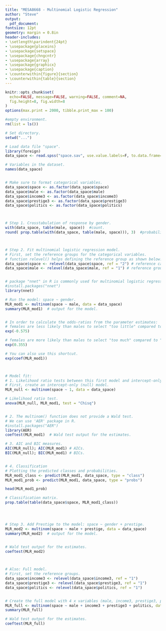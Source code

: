 ```yaml
---
title: "MESA8668 - Multinomial Logistic Regression"
author: "Steve"
output:
  pdf_document:
fontsize: 12pt
geometry: margin = 0.8in
header-includes:
- \setlength\parindent{24pt}
- \usepackage{placeins}
- \usepackage{setspace}
- \usepackage{chngcntr}
- \usepackage{array}
- \usepackage{graphicx}
- \usepackage{caption}
- \counterwithin{figure}{section}
- \counterwithin{table}{section}
---
```


```r
knitr::opts_chunk$set(
  echo=FALSE, message=FALSE, warning=FALSE, comment=NA, 
  fig.height=8, fig.width=8
)
options(max.print = 2000, tibble.print_max = 100)
```


```r
#empty environment.
rm(list = ls())

# Set directory.
setwd("...")
```




```r
# Load data file "space".
library(foreign)
data_space <- read.spss("space.sav", use.value.labels=F, to.data.frame=TRUE)

# Variables in the dataset.
names(data_space)


# Make sure to format categorical variables.
data_space$space <- as.factor(data_space$space)
data_space$male <- as.factor(data_space$male)
data_space$income3 <- as.factor(data_space$income3)
data_space$prestige3 <- as.factor(data_space$prestige3)
data_space$politics <- as.factor(data_space$politics)



# Step 1. Crosstabulation of response by gender.
with(data_space, table(male, space))  #count.
round( prop.table(with(data_space, table(male, space))), 3)  #probability.



# Step 2. Fit multinomial logistic regression model.
# First, set the reference groups for the categorical variables.
# function relevel() helps defining the reference group as shown below.
data_space$space <- relevel(data_space$space, ref = "2") # reference category:"just right"
data_space$male <- relevel(data_space$male, ref = "1") # reference group: "male"


# package "nnet" in R is commonly used for multinomial logistic regression models.
#install.packages("nnet")
library(nnet)

# Run the model: space ~ gender.
MLR_mod1 <- multinom(space ~ male, data = data_space)
summary(MLR_mod1)  # output for the model.


# In order to calculate the odds-ratios from the parameter estimates:
# females are less likely than males to select "too little" compared to "just right".
exp(-0.575)

# females are more likely than males to select "too much" compared to "just right".
exp(0.355)

# You can also use this shortcut.
exp(coef(MLR_mod1))



# Model fit:
# 1. Likelihood ratio tests between this first model and intercept-only model.
# First, create an intercept-only (null) model.
MLR_null <- multinom(space ~ 1, data = data_space)

# Likelihood ratio test.
anova(MLR_null, MLR_mod1, test = "Chisq")  


# 2. The multinom() function does not provide a Wald test.
# We can use 'AER' package in R.
#install.packages("AER")
library(AER)
coeftest(MLR_mod1)  # Wald test output for the estimates.

# 3. AIC and BIC measures.
AIC(MLR_null); AIC(MLR_mod1) # AICs.
BIC(MLR_null); BIC(MLR_mod1) # BICs.


# 4. Classification
# Plotting the predicted classes and probabilities.
MLR_mod1_class <- predict(MLR_mod1, data_space, type = "class")
MLR_mod1_prob <- predict(MLR_mod1, data_space, type = "probs")

head(MLR_mod1_prob)

# Classification matrix.
prop.table(table(data_space$space, MLR_mod1_class))




# Step 3. Add Prestige to the model: space ~ gender + prestige.
MLR_mod2 <- multinom(space ~ male + prestige, data = data_space)
summary(MLR_mod2)  # output for the model.


# Wald test output for the estimates.
coeftest(MLR_mod2)  

 

# Also: Full model.
# First, set the reference groups.
data_space$income3 <- relevel(data_space$income3, ref = "1")
data_space$prestige3 <- relevel(data_space$prestige3, ref = "1")
data_space$politics <- relevel(data_space$politics, ref = "1")


# Create the full model with 4 x variables (male, income3, prestige3, politics).
MLR_full <- multinom(space ~ male + income3 + prestige3 + politics, data = data_space)
summary(MLR_full)

# Wald test output for the estimates.
coeftest(MLR_full) 
```


